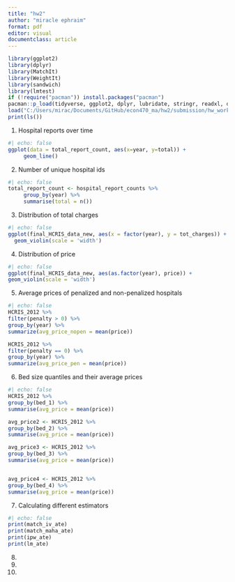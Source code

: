```yaml
---
title: "hw2"
author: "miracle ephraim"
format: pdf
editor: visual
documentclass: article
---
```


```r
library(ggplot2)
library(dplyr)
library(MatchIt)
library(WeightIt)
library(sandwich)
library(lmtest)
if (!require("pacman")) install.packages("pacman")
pacman::p_load(tidyverse, ggplot2, dplyr, lubridate, stringr, readxl, data.table, gdata)
load("C:/Users/mirac/Documents/GitHub/econ470_ma/hw2/submission/hw_workspace.Rdata")
print(ls()) 

```

1. Hospital reports over time
```r
#| echo: false
ggplot(data = total_report_count, aes(x=year, y=total)) +
     geom_line()

```

2. Number of unique hospital ids
```r
#| echo: false
total_report_count <- hospital_report_counts %>%
     group_by(year) %>%
     summarise(total = n())

```

3. Distribution of total charges
```r
#| echo: false
ggplot(final_HCRIS_data_new, aes(x = factor(year), y = tot_charges)) +
  geom_violin(scale = 'width')

```

4. Distribution of price
```r
#| echo: false
ggplot(final_HCRIS_data_new, aes(as.factor(year), price)) +
geom_violin(scale = 'width')
```

5. Average prices of penalized and non-penalized hospitals
```r
#| echo: false
HCRIS_2012 %>%
filter(penalty > 0) %>%
group_by(year) %>%
summarize(avg_price_nopen = mean(price))

HCRIS_2012 %>%
filter(penalty == 0) %>%
group_by(year) %>%
summarize(avg_price_pen = mean(price))

```

6. Bed size quantiles and their average prices
```r
#| echo: false
HCRIS_2012 %>%
group_by(bed_1) %>%
summarise(avg_price = mean(price))

avg_price2 <- HCRIS_2012 %>%
group_by(bed_2) %>%
summarise(avg_price = mean(price))

avg_price3 <- HCRIS_2012 %>%
group_by(bed_3) %>%
summarise(avg_price = mean(price))


avg_price4 <- HCRIS_2012 %>%
group_by(bed_4) %>%
summarise(avg_price = mean(price))

```

7. Calculating different estimators
```r
#| echo: false
print(match_iv_ate)
print(match_maha_ate)
print(ipw_ate)
print(lm_ate)

```

8. 
9. 
10. 